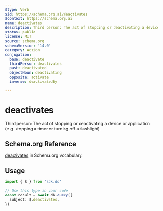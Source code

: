 ```yaml
---
$type: Verb
$id: https://schema.org.ai/deactivates
$context: https://schema.org.ai
name: deactivates
description: Third person: The act of stopping or deactivating a device or application (e.g. stopping a timer or turning off a flashlight).
status: public
license: MIT
source: schema.org
schemaVersion: '14.0'
category: Action
conjugation:
  base: deactivate
  thirdPerson: deactivates
  past: deactivated
  objectNoun: deactivating
  opposite: activate
  inverse: deactivatedBy

---
```


# deactivates

Third person: The act of stopping or deactivating a device or application (e.g. stopping a timer or turning off a flashlight).

## Schema.org Reference

[deactivates](https://schema.org/DeactivateAction) in Schema.org vocabulary.

## Usage

```typescript
import { $ } from 'sdk.do'

// Use this type in your code
const result = await db.query({
  subject: $.deactivates,
})
```
